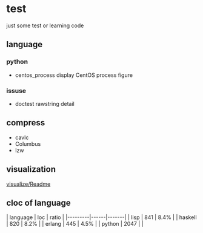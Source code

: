 = test =
just some test or learning code

== language ==
=== python ===
* centos_process    display CentOS process figure

=== issuse ===
* doctest           rawstring detail

== compress ==
* cavlc
* Columbus
* lzw
== visualization ==
[[visualize/Readme]]

== cloc of language ==

| language  | loc    | ratio   |
|---------|------|-------|
| lisp      | 841    | 8.4%    |
| haskell   | 820    | 8.2%    |
| erlang    | 445    | 4.5%    |
| python    | 2047   |         |
